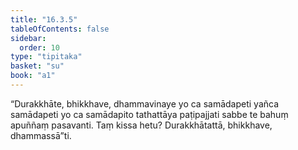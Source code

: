 ```yaml
---
title: "16.3.5"
tableOfContents: false
sidebar:
  order: 10
type: "tipitaka"
basket: "su"
book: "a1"
---
```



<DynamicBreadcrumb />

<Division number="312" book="a1" bookNo="15" page="35">

<Paragraph number="401" book="a1">
“Durakkhāte, bhikkhave, dhammavinaye yo ca samādapeti yañca samādapeti yo ca samādapito tathattāya paṭipajjati sabbe te bahuṃ apuññaṃ pasavanti. Taṃ kissa hetu? Durakkhātattā, bhikkhave, dhammassā”ti.
</Paragraph>
</Division>